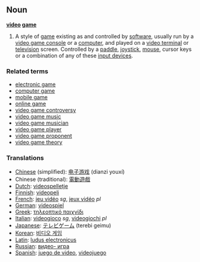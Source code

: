 == Noun ==
'''[[video]] [[game]]'''

#A style of [[game]] existing as and controlled by [[software]], usually run by a [[video game console]] or a [[computer]], and played on a [[video terminal]] or [[television]] screen.  Controlled by a [[paddle]], [[joystick]], [[mouse]], cursor keys or a combination of any of these [[input devices]].

=== Related terms ===
*[[electronic game]]
*[[computer game]]
*[[mobile game]]
*[[online game]]
*[[video game controversy]]
*[[video game music]]
*[[video game musician]]
*[[video game player]]
*[[video game proponent]]
*[[video game theory]]

=== Translations ===
*[[Chinese]] (simplified): [[电子游戏]] (dianzi youxí)
*Chinese (traditional): [[電動遊戲]]
*[[Dutch]]: [[videospelletje]]
*[[Finnish]]: [[videopeli]]
*[[French]]: [[jeu vidéo]] ''sg'', [[jeux vidéo]] ''pl''
*[[German]]: [[videospiel]]
*[[Greek]]: [[τηλεοπτικό παιχνίδι]]
*[[Italian]]: [[videogioco]] ''sg'', [[videogiochi]] ''pl''
*[[Japanese]]: [[テレビゲーム]] (terebi geimu)
*[[Korean]]: [[비디오 게임]]
*[[Latin]]: [[ludus electronicus]]
*[[Russian]]: [[видео- игра]]
*[[Spanish]]: [[juego de video]], [[videojuego]]